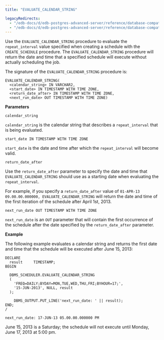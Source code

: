 ```yaml
---
title: "EVALUATE_CALENDAR_STRING"

legacyRedirects:
  - "/edb-docs/d/edb-postgres-advanced-server/reference/database-compatibility-for-oracle-developers-built-in-package-guide/13/evaluate_calendar_string.html"
  - "/edb-docs/d/edb-postgres-advanced-server/reference/database-compatibility-for-oracle-developers-built-in-package-guide/latest/evaluate_calendar_string.html"
---
```


Use the `EVALUATE_CALENDAR_STRING` procedure to evaluate the `repeat_interval` value specified when creating a schedule with the `CREATE_SCHEDULE` procedure. The `EVALUATE_CALENDAR_STRING` procedure will return the date and time that a specified schedule will execute without actually scheduling the job.

The signature of the `EVALUATE_CALENDAR_STRING` procedure is:

```text
EVALUATE_CALENDAR_STRING(
  <calendar_string> IN VARCHAR2,
  <start_date> IN TIMESTAMP WITH TIME ZONE,
  <return_date_after> IN TIMESTAMP WITH TIME ZONE,
  <next_run_date> OUT TIMESTAMP WITH TIME ZONE)
```

**Parameters**

`calendar_string`

 `calendar_string` is the calendar string that describes a `repeat_interval` that is being evaluated.

`start_date IN TIMESTAMP WITH TIME ZONE`

 `start_date` is the date and time after which the `repeat_interval` will become valid.

`return_date_after`

 Use the `return_date_after` parameter to specify the date and time that `EVALUATE_CALENDAR_STRING` should use as a starting date when evaluating the `repeat_interval`.

 For example, if you specify a `return_date_after` value of `01-APR-13 09.00.00.000000, EVALUATE_CALENDAR_STRING` will return the date and time of the first iteration of the schedule after April 1st, 2013.

`next_run_date OUT TIMESTAMP WITH TIME ZONE`

 `next_run_date` is an `OUT` parameter that will contain the first occurrence of the schedule after the date specified by the `return_date_after` parameter.

**Example**

The following example evaluates a calendar string and returns the first date and time that the schedule will be executed after June 15, 2013:

```text
DECLARE
  result     TIMESTAMP;
BEGIN

  DBMS_SCHEDULER.EVALUATE_CALENDAR_STRING
  (
    'FREQ=DAILY;BYDAY=MON,TUE,WED,THU,FRI;BYHOUR=17;',
    '15-JUN-2013', NULL, result
  );

    DBMS_OUTPUT.PUT_LINE('next_run_date: ' || result);
END;
/

next_run_date: 17-JUN-13 05.00.00.000000 PM
```

June 15, 2013 is a Saturday; the schedule will not execute until Monday, June 17, 2013 at 5:00 pm.
